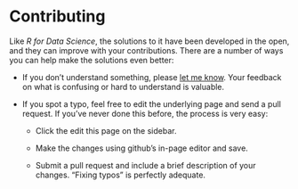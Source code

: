 # Contributing

Like *R for Data Science*, the solutions to it have been developed in the open, and they can improve with your contributions. There are a number of ways you can help make the solutions even better:

* If you don't understand something, please 
  [let me know](mailto:jeffrey.arnold@gmail.com). Your feedback on what is confusing
  or hard to understand is valuable.

* If you spot a typo, feel free to edit the underlying page and send a pull 
  request. If you've never done this before, the process is very easy: 
  
    * Click the edit this page on the sidebar.
  
    * Make the changes using github's in-page editor and save.
    
    * Submit a pull request and include a brief description of your changes.
      "Fixing typos" is perfectly adequate.
